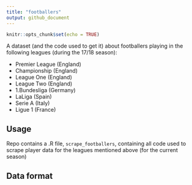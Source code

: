 ```yaml
---
title: "footballers"
output: github_document
---
```


```r
knitr::opts_chunk$set(echo = TRUE)
```

A dataset (and the code used to get it) about footballers playing in the following leagues (during the 17/18 season):

- Premier League (England)
- Championship (England)
- League One (England)
- League Two (England)
- 1.Bundesliga (Germany)
- LaLiga (Spain)
- Serie A (Italy)
- Ligue 1 (France)

## Usage

Repo contains a .R file, `scrape_footballers`, containing all code used to scrape player data for the leagues mentioned above (for the current season)

## Data format


